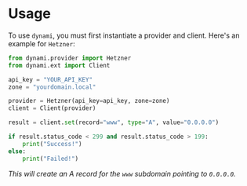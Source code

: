 # Usage

To use `dynami`, you must first instantiate a provider and client. Here's an example for `Hetzner`:

```python
from dynami.provider import Hetzner
from dynami.ext import Client

api_key = "YOUR_API_KEY"
zone = "yourdomain.local"

provider = Hetzner(api_key=api_key, zone=zone)
client = Client(provider)

result = client.set(record="www", type="A", value="0.0.0.0")

if result.status_code < 299 and result.status_code > 199:
    print("Success!")
else:
    print("Failed!")
```

*This will create an A record for the `www` subdomain pointing to `0.0.0.0`.*